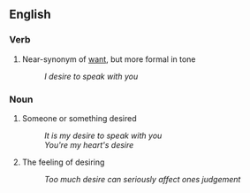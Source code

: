 == English ==

=== Verb ===

# Near-synonym of [[want]], but more formal in tone
#: ''I desire to speak with you''

=== Noun ===

# Someone or something desired
#: ''It is my desire to speak with you''
#: ''You're my heart's desire''
# The feeling of desiring
#: ''Too much desire can seriously affect ones judgement''